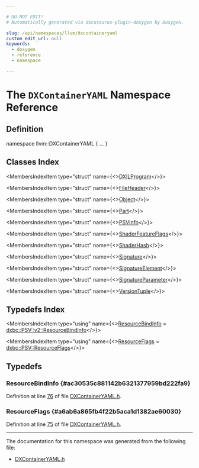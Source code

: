```yaml
---

# DO NOT EDIT!
# Automatically generated via docusaurus-plugin-doxygen by Doxygen.

slug: /api/namespaces/llvm/dxcontaineryaml
custom_edit_url: null
keywords:
  - doxygen
  - reference
  - namespace

---
```





# The `DXContainerYAML` Namespace Reference

<DoxygenPage pluginConfig={pluginConfig}>



## Definition

<CodeBlock>namespace llvm::DXContainerYAML &#123; ... &#125;</CodeBlock>

## Classes Index

<MembersIndex>

<MembersIndexItem
  type="struct"
  name={<><a href="/docs/api/structs/llvm/dxcontaineryaml/dxilprogram">DXILProgram</a></>}>
</MembersIndexItem>

<MembersIndexItem
  type="struct"
  name={<><a href="/docs/api/structs/llvm/dxcontaineryaml/fileheader">FileHeader</a></>}>
</MembersIndexItem>

<MembersIndexItem
  type="struct"
  name={<><a href="/docs/api/structs/llvm/dxcontaineryaml/object">Object</a></>}>
</MembersIndexItem>

<MembersIndexItem
  type="struct"
  name={<><a href="/docs/api/structs/llvm/dxcontaineryaml/part">Part</a></>}>
</MembersIndexItem>

<MembersIndexItem
  type="struct"
  name={<><a href="/docs/api/structs/llvm/dxcontaineryaml/psvinfo">PSVInfo</a></>}>
</MembersIndexItem>

<MembersIndexItem
  type="struct"
  name={<><a href="/docs/api/structs/llvm/dxcontaineryaml/shaderfeatureflags">ShaderFeatureFlags</a></>}>
</MembersIndexItem>

<MembersIndexItem
  type="struct"
  name={<><a href="/docs/api/structs/llvm/dxcontaineryaml/shaderhash">ShaderHash</a></>}>
</MembersIndexItem>

<MembersIndexItem
  type="struct"
  name={<><a href="/docs/api/structs/llvm/dxcontaineryaml/signature">Signature</a></>}>
</MembersIndexItem>

<MembersIndexItem
  type="struct"
  name={<><a href="/docs/api/structs/llvm/dxcontaineryaml/signatureelement">SignatureElement</a></>}>
</MembersIndexItem>

<MembersIndexItem
  type="struct"
  name={<><a href="/docs/api/structs/llvm/dxcontaineryaml/signatureparameter">SignatureParameter</a></>}>
</MembersIndexItem>

<MembersIndexItem
  type="struct"
  name={<><a href="/docs/api/structs/llvm/dxcontaineryaml/versiontuple">VersionTuple</a></>}>
</MembersIndexItem>

</MembersIndex>

## Typedefs Index

<MembersIndex>

<MembersIndexItem
  type="using"
  name={<><a href="#ac30535c881142b6321377959bd222fa9">ResourceBindInfo</a> = <a href="/docs/api/structs/llvm/dxbc/psv/v2/resourcebindinfo">dxbc::PSV::v2::ResourceBindInfo</a></>}>
</MembersIndexItem>

<MembersIndexItem
  type="using"
  name={<><a href="#a6ab6a865fb4f22b5aca1d1382ae60030">ResourceFlags</a> = <a href="/docs/api/structs/llvm/dxbc/psv/resourceflags">dxbc::PSV::ResourceFlags</a></>}>
</MembersIndexItem>

</MembersIndex>


<SectionDefinition>

## Typedefs

### ResourceBindInfo {#ac30535c881142b6321377959bd222fa9}

<MemberDefinition
  prototype="using llvm::DXContainerYAML::ResourceBindInfo =  dxbc::PSV::v2::ResourceBindInfo">

Definition at line <a href="/docs/api/files/include/include/llvm/include/llvm/objectyaml/dxcontaineryaml-h/#l00076">76</a> of file <a href="/docs/api/files/include/include/llvm/include/llvm/objectyaml/dxcontaineryaml-h">DXContainerYAML.h</a>.
</MemberDefinition>

### ResourceFlags {#a6ab6a865fb4f22b5aca1d1382ae60030}

<MemberDefinition
  prototype="using llvm::DXContainerYAML::ResourceFlags =  dxbc::PSV::ResourceFlags">

Definition at line <a href="/docs/api/files/include/include/llvm/include/llvm/objectyaml/dxcontaineryaml-h/#l00075">75</a> of file <a href="/docs/api/files/include/include/llvm/include/llvm/objectyaml/dxcontaineryaml-h">DXContainerYAML.h</a>.
</MemberDefinition>

</SectionDefinition>

<hr/>

The documentation for this namespace was generated from the following file:

<ul>
<li><a href="/docs/api/files/include/include/llvm/include/llvm/objectyaml/dxcontaineryaml-h">DXContainerYAML.h</a></li>
</ul>

</DoxygenPage>
